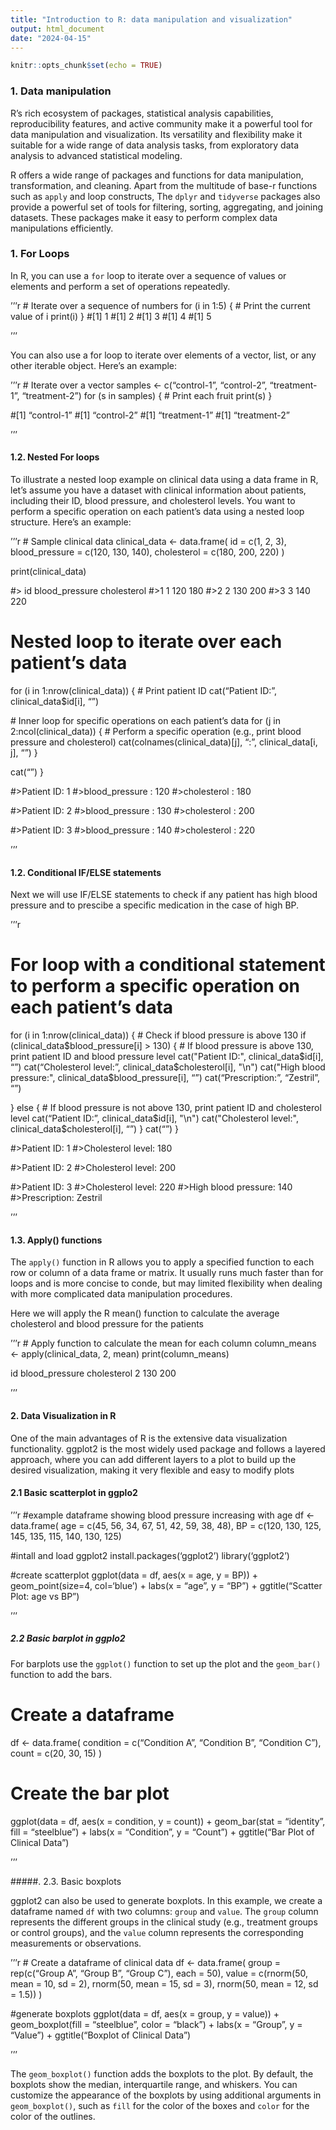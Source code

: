 ```yaml
---
title: "Introduction to R: data manipulation and visualization"
output: html_document
date: "2024-04-15"
---
```


```r
knitr::opts_chunk$set(echo = TRUE)
```

### 1. Data manipulation

R's rich ecosystem of packages, statistical analysis capabilities, reproducibility features, and active community make it a powerful tool for data manipulation and visualization. Its versatility and flexibility make it suitable for a wide range of data analysis tasks, from exploratory data analysis to advanced statistical modeling.

R offers a wide range of packages and functions for data manipulation, transformation, and cleaning. Apart from the multitude of base-r functions such as `apply` and loop constructs, The `dplyr` and `tidyverse` packages also provide a powerful set of tools for filtering, sorting, aggregating, and joining datasets. These packages make it easy to perform complex data manipulations efficiently.

### 1. For Loops

In R, you can use a `for` loop to iterate over a sequence of values or elements and perform a set of operations repeatedly.

'''r
# Iterate over a sequence of numbers
for (i in 1:5) {
  # Print the current value of i
  print(i)
}
#[1] 1
#[1] 2
#[1] 3
#[1] 4
#[1] 5

'''

You can also use a for loop to iterate over elements of a vector, list, or any other iterable object. Here's an example:

'''r
# Iterate over a vector
samples <- c("control-1", "control-2", "treatment-1", "treatment-2")
for (s in samples) {
  # Print each fruit
  print(s)
}

#[1] "control-1"
#[1] "control-2"
#[1] "treatment-1"
#[1] "treatment-2"

'''

#### 1.2. Nested For loops

To illustrate a nested loop example on clinical data using a data frame in R, let's assume you have a dataset with clinical information about patients, including their ID, blood pressure, and cholesterol levels. You want to perform a specific operation on each patient's data using a nested loop structure. Here's an example:

'''r
# Sample clinical data
clinical_data <- data.frame(
  id = c(1, 2, 3),
  blood_pressure = c(120, 130, 140),
  cholesterol = c(180, 200, 220)
)

print(clinical_data)

#>  id blood_pressure cholesterol
#>1  1            120         180
#>2  2            130         200
#>3  3            140         220

# Nested loop to iterate over each patient's data
for (i in 1:nrow(clinical_data)) {
  # Print patient ID
  cat("Patient ID:", clinical_data$id[i], "\n")
  
  # Inner loop for specific operations on each patient's data
  for (j in 2:ncol(clinical_data)) {
    # Perform a specific operation (e.g., print blood pressure and cholesterol)
    cat(colnames(clinical_data)[j], ":", clinical_data[i, j], "\n")
  }
  
  cat("\n")
}

#>Patient ID: 1 
#>blood_pressure : 120 
#>cholesterol : 180 

#>Patient ID: 2 
#>blood_pressure : 130 
#>cholesterol : 200 

#>Patient ID: 3 
#>blood_pressure : 140 
#>cholesterol : 220

'''

#### 1.2. Conditional IF/ELSE statements

Next we will use IF/ELSE statements to check if any patient has high blood pressure and to prescibe a specific medication in the case of high BP.

'''r

# For loop with a conditional statement to perform a specific operation on each patient's data
for (i in 1:nrow(clinical_data)) {
  # Check if blood pressure is above 130
  if (clinical_data$blood_pressure[i] > 130) {
    # If blood pressure is above 130, print patient ID and blood pressure level
    cat("Patient ID:", clinical_data$id[i], "\n")
    cat("Cholesterol level:", clinical_data$cholesterol[i], "\n")
    cat("High blood pressure:", clinical_data$blood_pressure[i], "\n")
    cat("Prescription:", "Zestril", "\n")
    
  } else {
    # If blood pressure is not above 130, print patient ID and cholesterol level
    cat("Patient ID:", clinical_data$id[i], "\n")
    cat("Cholesterol level:", clinical_data$cholesterol[i], "\n")
  }
  cat("\n")
}

#>Patient ID: 1 
#>Cholesterol level: 180 

#>Patient ID: 2 
#>Cholesterol level: 200 

#>Patient ID: 3 
#>Cholesterol level: 220 
#>High blood pressure: 140 
#>Prescription: Zestril

'''

#### 1.3. Apply() functions

The `apply()` function in R allows you to apply a specified function to each row or column of a data frame or matrix. It usually runs much faster than for loops and is more concise to conde, but may limited flexibility when dealing with more complicated data manipulation procedures.

Here we will apply the R mean() function to calculate the average cholesterol and blood pressure for the patients

'''r
# Apply function to calculate the mean for each column
column_means <- apply(clinical_data, 2, mean)
print(column_means)

id    blood_pressure    cholesterol 
2   130   200

'''

#### 2. Data Visualization in R

One of the main advantages of R is the extensive data visualization functionality. ggplot2 is the most widely used package and follows a layered approach, where you can add different layers to a plot to build up the desired visualization, making it very flexible and easy to modify plots

#### 2.1 Basic scatterplot in ggplo2

'''r
#example dataframe showing blood pressure increasing with age
df <- data.frame(
    age = c(45, 56, 34, 67, 51, 42, 59, 38, 48), 
    BP = c(120, 130, 125, 145, 135, 115, 140, 130, 125)

#intall and load ggplot2
install.packages('ggplot2')
library('ggplot2')

#create scatterplot
ggplot(data = df, aes(x = age, y = BP)) +
  geom_point(size=4, col='blue') +
  labs(x = "age", y = "BP") +
  ggtitle("Scatter Plot: age vs BP")

'''

##### 2.2 Basic barplot in ggplo2

For barplots use the `ggplot()` function to set up the plot and the `geom_bar()` function to add the bars.

# Create a dataframe
df <- data.frame(
  condition = c("Condition A", "Condition B", "Condition C"),
  count = c(20, 30, 15)
)

# Create the bar plot
ggplot(data = df, aes(x = condition, y = count)) +
  geom_bar(stat = "identity", fill = "steelblue") +
  labs(x = "Condition", y = "Count") +
  ggtitle("Bar Plot of Clinical Data")
  
'''

#####. 2.3. Basic boxplots

ggplot2 can also be used to generate boxplots. In this example, we create a dataframe named `df` with two columns: `group` and `value`. The `group` column represents the different groups in the clinical study (e.g., treatment groups or control groups), and the `value` column represents the corresponding measurements or observations.

'''r
# Create a dataframe of clinical data
df <- data.frame(
  group = rep(c("Group A", "Group B", "Group C"), each = 50),
  value = c(rnorm(50, mean = 10, sd = 2), rnorm(50, mean = 15, sd = 3), rnorm(50, mean = 12, sd = 1.5))
)

#generate boxplots
ggplot(data = df, aes(x = group, y = value)) +
  geom_boxplot(fill = "steelblue", color = "black") +
  labs(x = "Group", y = "Value") +
  ggtitle("Boxplot of Clinical Data")
  
'''

The `geom_boxplot()` function adds the boxplots to the plot. By default, the boxplots show the median, interquartile range, and whiskers. You can customize the appearance of the boxplots by using additional arguments in `geom_boxplot()`, such as `fill` for the color of the boxes and `color` for the color of the outlines.